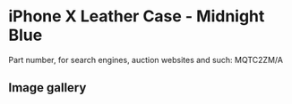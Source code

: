
# iPhone X Leather Case - Midnight Blue

Part number, for search engines, auction websites and such: MQTC2ZM/A

## Image gallery

<div style={{ width: "768px" }}>
  <GalleryComponent
    images={[
      {
        original: "/everysource/MQTC2.png",
        thumbnail: "/everypreview/MQTC2.png",
      },
      {
        original: "/everysource/MQTC2_AV1_SILVER.png",
        thumbnail: "/everypreview/MQTC2_AV1_SILVER.png",
      },
      {
        original: "/everysource/MQTC2_AV1_SPACE_GRAY.png",
        thumbnail: "/everypreview/MQTC2_AV1_SPACE_GRAY.png",
      },
      {
        original: "/everysource/MQTC2_AV2.png",
        thumbnail: "/everypreview/MQTC2_AV2.png",
      }
    ]}
  />
</div>